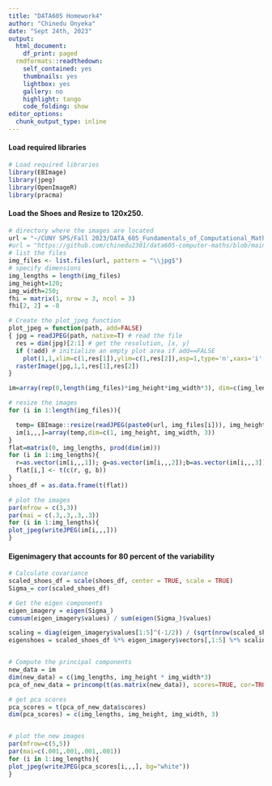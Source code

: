 ```yaml
---
title: "DATA605 Homework4"
author: "Chinedu Onyeka"
date: "Sept 24th, 2023"
output:
  html_document:
    df_print: paged
  rmdformats::readthedown:
    self_contained: yes
    thumbnails: yes
    lightbox: yes
    gallery: no
    highlight: tango
    code_folding: show
editor_options:
  chunk_output_type: inline
---
```


#### Load required libraries
```r
# Load required libraries
library(EBImage)
library(jpeg)
library(OpenImageR)
library(pracma)
```


#### Load the Shoes and Resize to 120x250. 
```r
# directory where the images are located
url = "~/CUNY SPS/Fall 2023/DATA_605_Fundamentals_of_Computational_Mathematics/data605/data605-computer-maths/homeworks/hw4/jpg/"
#url = "https://github.com/chinedu2301/data605-computer-maths/blob/main/homeworks/hw4/jpg/"
# list the files
img_files <- list.files(url, pattern = "\\jpg$")
# specify dimensions
img_lengths = length(img_files)
img_height=120; 
img_width=250;
fhi = matrix(1, nrow = 3, ncol = 3)
fhi[2, 2] = -8
```



```r
# Create the plot_jpeg function
plot_jpeg = function(path, add=FALSE)
{ jpg = readJPEG(path, native=T) # read the file
  res = dim(jpg)[2:1] # get the resolution, [x, y]
  if (!add) # initialize an empty plot area if add==FALSE
    plot(1,1,xlim=c(1,res[1]),ylim=c(1,res[2]),asp=1,type='n',xaxs='i',yaxs='i',xaxt='n',yaxt='n',xlab='',ylab='',bty='n')
  rasterImage(jpg,1,1,res[1],res[2])
}

im=array(rep(0,length(img_files)*img_height*img_width*3), dim=c(img_lengths, img_height, img_width, 3))

# resize the images
for (i in 1:length(img_files)){

  temp= EBImage::resize(readJPEG(paste0(url, img_files[i])), img_height, img_width)
  im[i,,,]=array(temp,dim=c(1, img_height, img_width, 3))
}
flat=matrix(0, img_lengths, prod(dim(im)))
for (i in 1:img_lengths){
  r=as.vector(im[i,,,1]); g=as.vector(im[i,,,2]);b=as.vector(im[i,,,3])
  flat[i,] <- t(c(r, g, b))
}
shoes_df = as.data.frame(t(flat))
```


```r
# plot the images
par(mfrow = c(3,3))
par(mai = c(.3,.3,.3,.3))
for (i in 1:img_lengths){ 
plot_jpeg(writeJPEG(im[i,,,]))
}
```


#### Eigenimagery that accounts for 80 percent of the variability
```r
# Calculate covariance
scaled_shoes_df = scale(shoes_df, center = TRUE, scale = TRUE)
Sigma_= cor(scaled_shoes_df)

# Get the eigen components
eigen_imagery = eigen(Sigma_)
cumsum(eigen_imagery$values) / sum(eigen(Sigma_)$values)
```



```r
scaling = diag(eigen_imagery$values[1:5]^(-1/2)) / (sqrt(nrow(scaled_shoes_df)-1))
eigenshoes = scaled_shoes_df %*% eigen_imagery$vectors[,1:5] %*% scaling


# Compute the principal components
new_data = im
dim(new_data) = c(img_lengths, img_height * img_width*3)
pca_of_new_data = princomp(t(as.matrix(new_data)), scores=TRUE, cor=TRUE)

# get pca scores
pca_scores = t(pca_of_new_data$scores)
dim(pca_scores) = c(img_lengths, img_height, img_width, 3)


# plot the new images
par(mfrow=c(5,5))
par(mai=c(.001,.001,.001,.001))
for (i in 1:img_lengths){
plot_jpeg(writeJPEG(pca_scores[i,,,], bg="white"))  
}
```





